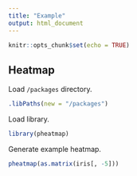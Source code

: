 ```yaml
---
title: "Example"
output: html_document
---
```


```r
knitr::opts_chunk$set(echo = TRUE)
```

## Heatmap

Load `/packages` directory.

```r
.libPaths(new = "/packages")
```

Load library.

```r
library(pheatmap)
```

Generate example heatmap.

```r
pheatmap(as.matrix(iris[, -5]))
```
